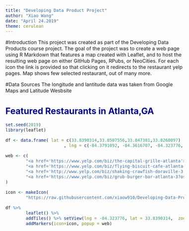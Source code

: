 ---
title: "Developing Data Product Project"
author: "Xiao Wang"
date: "April 24.2019"
theme: cerulean
---

<style type="text/css">

body{ /* Normal  */
      font-size: 16px;
  }

}
h1.title {
  font-size: 38px;
  color: DarkRed;
}
h1 { /* Header 1 */
  font-size: 28px;
  color: DarkBlue;
}

</style>

#Introduction
This project was created as part of the Developing Data Products course project. 
The goal of the project was to create a web page using R Markdown that features a map created with Leaflet, 
and to host the resulting web page on either GitHub Pages, RPubs, or NeoCities.
For each icon the link is provided so that clicking on it redirects to the restaurant yelp pages.
Map shows few selected restaurant, out of many more.

#Data Sources
The longitude and lantitude data was taken from Google Maps and Latitude Wesbsite

# Featured Restaurants in Atlanta,GA

```{r}
set.seed(2019)
library(leaflet)

df <- data.frame( lat = c(33.8390314,33.8507556,33.847381,33.8268097)
                       , lng = c(-84.3791092, -84.3616707, -84.323776, -84.3326904) )

web <- c(
        "<a href='https://www.yelp.com/biz/the-capital-grille-atlanta'>The Capital Grille</a>",
        "<a href='https://www.yelp.com/biz/flying-biscuit-cafe-atlanta-8'>Flying Biscuit Cafe</a>",
        "<a href='http://www.yelp.com/biz/shaking-crawfish-doraville-3'>Shaking Crawfish</a>",
        "<a href='https://www.yelp.com/biz/grub-burger-bar-atlanta-3?osq=Grub+Burger+Bar'>Grub Burger Bar</a>"
)

icon <- makeIcon(
        "https://raw.githubusercontent.com/xiaow910/Developing-Data-Product-Project-1/master/dine.png", 48, 48)  

df %>% 
        leaflet() %>%
        addTiles() %>% setView(lng = -84.323776, lat = 33.8390314,  zoom = 13) %>% 
        addMarkers(icon=icon, popup = web)
```